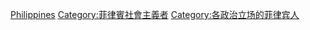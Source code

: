 [[Category:各國共產主義者|Philippines]]
[[Category:菲律賓社會主義者|Category:菲律賓社會主義者]]
[[Category:各政治立场的菲律宾人|Category:各政治立场的菲律宾人]]